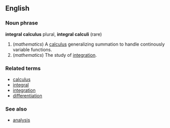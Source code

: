 ==English==

===Noun phrase===
'''integral calculus''' plural, '''integral calculi''' (rare)

# (''mathematics'') A [[calculus]] generalizing summation to handle continously variable functions.
# (''mathematics'') The study of [[integration]].

===Related terms===
*[[calculus]]
*[[integral]]
*[[integration]]
*[[differentiation]]

===See also===
*[[analysis]]